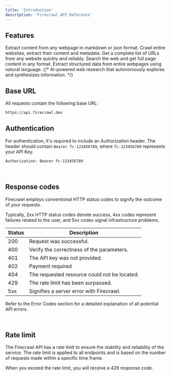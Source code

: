 ```yaml
---
title: 'Introduction'
description: 'Firecrawl API Reference'
---
```



## Features

<CardGroup cols={2}>
  <Card title="Scrape" icon="markdown" href="/api-reference/endpoint/scrape" color="FF713C">
    Extract content from any webpage in markdown or json format.
  </Card>
  <Card title="Crawl" icon="spider" href="/api-reference/endpoint/crawl-post" color="FF713C">
    Crawl entire websites, extract their content and metadata.
  </Card>
  <Card title="Map" icon="map" href="/api-reference/endpoint/map" color="FF713C">
    Get a complete list of URLs from any website quickly and reliably.
  </Card>
  <Card title="Search" icon="magnifying-glass" href="/api-reference/endpoint/search" color="FF713C">
    Search the web and get full page content in any format.
  </Card>
  <Card title="Extract" icon="barcode-read" href="/api-reference/endpoint/extract" color="FF713C">
    Extract structured data from entire webpages using natural language.
  </Card>
  {/* <Card title="Deep Research" icon="brain-circuit" href="/api-reference/endpoint/deep-research" color="FF713C">
    AI-powered web research that autonomously explores and synthesizes information.
  </Card> */}
</CardGroup>


## Base URL

All requests contain the following base URL:

```bash
https://api.firecrawl.dev 
```


## Authentication

For authentication, it's required to include an Authorization header. The header should contain `Bearer fc-123456789`, where `fc-123456789` represents your API Key.

```bash
Authorization: Bearer fc-123456789
```
​

## Response codes
Firecrawl employs conventional HTTP status codes to signify the outcome of your requests.

Typically, 2xx HTTP status codes denote success, 4xx codes represent failures related to the user, and 5xx codes signal infrastructure problems.

Status | Description
--- | ---
200 | Request was successful.
400 | Verify the correctness of the parameters.
401 | The API key was not provided.
402 | Payment required
404 | The requested resource could not be located.
429 | The rate limit has been surpassed.
5xx | Signifies a server error with Firecrawl.

Refer to the Error Codes section for a detailed explanation of all potential API errors.

​
## Rate limit
The Firecrawl API has a rate limit to ensure the stability and reliability of the service. The rate limit is applied to all endpoints and is based on the number of requests made within a specific time frame.

When you exceed the rate limit, you will receive a 429 response code.